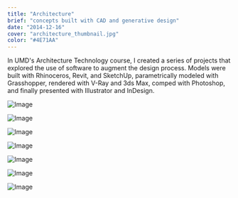 ```yaml
---
title: "Architecture"
brief: "concepts built with CAD and generative design"
date: "2014-12-16"
cover: "architecture_thumbnail.jpg"
color: "#4E71AA"
---
```


In UMD's Architecture Technology course, I created a series of projects that explored the use of software to augment the design process. Models were built with Rhinoceros, Revit, and SketchUp, parametrically modeled with Grasshopper, rendered with V-Ray and 3ds Max, comped with Photoshop, and finally presented with Illustrator and InDesign.

![Image](@/images/projects/architecture/architecture-animation-1.gif)

![Image](@/images/projects/architecture/architecture-animation-2.gif)

![Image](@/images/projects/architecture/architecture_final-board.png)

![Image](@/images/projects/architecture/architecture_final-definition.png)

![Image](@/images/projects/architecture/architecture_3-board.png)

![Image](@/images/projects/architecture/architecture_midterm-board.png)

![Image](@/images/projects/architecture/architecture_2-board.png)
